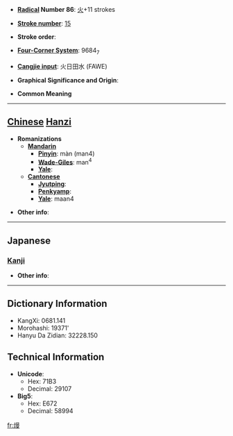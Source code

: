* '''[[Wiktionary:Chinese radical index| Radical]] Number 86''': [[Wiktionary:Chinese radical index 火|火]]+11 strokes

* '''[[Wiktionary:Chinese total strokes index|Stroke number]]''': [[Wiktionary:Chinese total strokes index 15|15]]

* '''Stroke order''': 

* '''[[Wiktionary:Chinese four corner index|Four-Corner System]]''': 9684<sub>7</sub>

* '''[[Wiktionary:Chinese Cangjie index|Cangjie input]]''': 火日田水 (FAWE)

* '''Graphical Significance and Origin''': 

* '''Common Meaning'''

----

== [[Chinese]] [[Hanzi]] ==

* '''Romanizations'''
** '''[[Mandarin]]'''
*** '''[[Pinyin]]''': màn (man4)
*** '''[[Wade-Giles]]''': man<sup>4</sup>
*** '''[[Yale]]''': 
** '''[[Cantonese]]'''
*** '''[[Jyutping]]''':
*** '''[[Penkyamp]]''': 
*** '''[[Yale]]''': maan4

* '''Other info''': 

----

==Japanese==
===[[Kanji]]===
{{kanji|on readings=[[まん]] (man)
|kun readings=[[みがりに]] (migarini)
}}

* '''Other info''':  

----

== Dictionary Information ==

* KangXi: 0681.141
* Morohashi: 19371'
* Hanyu Da Zidian: 32228.150

== Technical Information ==

* '''Unicode''':
** Hex: 71B3
** Decimal: 29107
* '''Big5''':
** Hex: E672
** Decimal: 58994

[[fr:熳]]